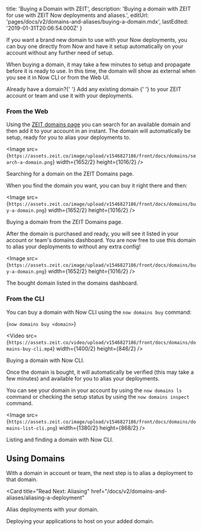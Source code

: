 
  title: 'Buying a Domain with ZEIT',
  description:
    'Buying a domain with ZEIT for use with ZEIT Now deployments and aliases.',
  editUrl: 'pages/docs/v2/domains-and-aliases/buying-a-domain.mdx',
  lastEdited: '2019-01-31T20:06:54.000Z'
}

If you want a brand new domain to use with your Now deployments, you can buy one directly from Now and have it setup automatically on your account without any further need of setup.

When buying a domain, it may take a few minutes to setup and propagate before it is ready to use. In this time, the domain will show as external when you see it in Now CLI or from the Web UI.

<Note>
  Already have a domain?{' '}
  <GenericLink href="/docs/v2/domains-and-aliases/adding-a-domain">
    Add any existing domain
  </GenericLink>{' '}
  to your ZEIT account or team and use it with your deployments.
</Note>

### From the Web

Using the [ZEIT domains page](/domains) you can search for an available domain and then add it to your account in an instant. The domain will automatically be setup, ready for you to alias your deployments to.

<Image
src={`https://assets.zeit.co/image/upload/v1546827186/front/docs/domains/search-a-domain.png`}
width={1652/2}
height={1016/2}
/>
<Caption>Searching for a domain on the <GenericLink href="/domains">ZEIT Domains page</GenericLink>.</Caption>

When you find the domain you want, you can buy it right there and then:

<Image
src={`https://assets.zeit.co/image/upload/v1546827186/front/docs/domains/buy-a-domain.png`}
width={1652/2}
height={1016/2}
/>
<Caption>Buying a domain from the ZEIT Domains page.</Caption>

After the domain is purchased and ready, you will see it listed in your account or team's domains dashboard. You are now free to use this domain to alias your deployments to without any extra config!

<Image
src={`https://assets.zeit.co/image/upload/v1546827186/front/docs/domains/buy-a-domain.png`}
width={1652/2}
height={1016/2}
/>
<Caption>The bought domain listed in the domains dashboard.</Caption>

### From the CLI

You can buy a domain with Now CLI using the `now domains buy` command:

<TerminalInput>{`now domains buy <domain>`}</TerminalInput>

<Video
src={`https://assets.zeit.co/video/upload/v1546827186/front/docs/domains/domains-buy-cli.mp4`}
width={1400/2}
height={846/2}
/>
<Caption>Buying a domain with Now CLI.</Caption>

Once the domain is bought, it will automatically be verified (this may take a few minutes) and available for you to alias your deployments.

You can see your domain in your account by using the `now domains ls` command or checking the setup status by using the `now domains inspect` command.

<Image
src={`https://assets.zeit.co/image/upload/v1546827186/front/docs/domains/domains-list-cli.png`}
width={1380/2}
height={868/2}
/>
<Caption>Listing and finding a domain with Now CLI.</Caption>

## Using Domains

With a domain in account or team, the next step is to alias a deployment to that domain.

<Card
  title="Read Next: Aliasing"
  href="/docs/v2/domains-and-aliases/aliasing-a-deployment"
>
  Alias deployments with your domain.
</Card>

<Card title="Read Next: Deploying Basics" href="/docs/v2/deployments/basics">
  Deploying your applications to host on your added domain.
</Card>

